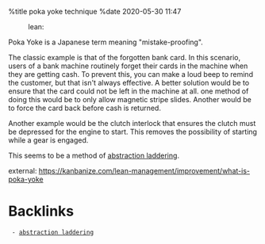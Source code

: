 %title poka yoke technique
%date 2020-05-30 11:47

:lean:

Poka Yoke is a Japanese term meaning "mistake-proofing". 

The classic example is that of the forgotten bank card. In this scenario, users of a bank
machine routinely forget their cards in the machine when they are getting cash. To prevent
this, you can make a loud beep to remind the customer, but that isn't always effective. A
better solution would be to ensure that the card could not be left in the machine at all. one
method of doing this would be to only allow magnetic stripe slides. Another would be to 
force the card back before cash is returned.

Another example would be the clutch interlock that ensures the clutch must be depressed 
for the engine to start. This removes the possibility of starting while a gear is engaged.

This seems to be a method of [[78|abstraction laddering]].

external: https://kanbanize.com/lean-management/improvement/what-is-poka-yoke

= Backlinks =
  - [[78|abstraction laddering]]
